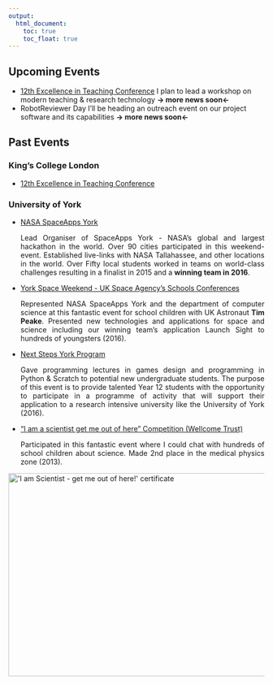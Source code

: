 ```yaml
---
output:
  html_document: 
    toc: true
    toc_float: true
---
```


<link rel="stylesheet" href="styles.css" type="text/css">

## Upcoming Events

- [12th Excellence in Teaching Conference](https://www.kcl.ac.uk/academy/educators-network/Excellence-in-Teaching-Conference.aspx) I plan to lead a workshop on modern teaching & research technology <b>-> more news soon<-</b><br>
- RobotReviewer Day I'll be heading an outreach event on our project software and its capabilities <b>-> more news soon<-</b><br>

## Past Events

### King's College London

- [12th Excellence in Teaching Conference](https://www.kcl.ac.uk/academy/educators-network/Excellence-in-Teaching-Conference.aspx)

### University of York

- [NASA SpaceApps York](http://www.spaceappschallenge.org/)<br>
<p align="justify">Lead Organiser of SpaceApps York - NASA’s global and largest hackathon in the world. Over 90 cities participated in this weekend-event. Established live-links with NASA Tallahassee, and other locations in the world. Over Fifty local students worked in teams on world-class challenges resulting in a finalist in 2015 and a <b>winning team in 2016</b>.</p>

- [York Space Weekend - UK Space Agency's Schools Conferences](https://principia.org.uk/schools-conferences/york/)<br>
<p align="justify">Represented NASA SpaceApps York and the department of computer science at this fantastic event for school children with UK Astronaut <b>Tim Peake</b>. Presented new technologies and applications for space and science including our winning team's application Launch Sight to hundreds of youngsters (2016).</p>

- [Next Steps York Program](https://sites.google.com/a/york.ac.uk/r-users-york/news/rseminarseriesr-markdown?pli=1)<br>
<p align="justify">Gave programming lectures in games design and programming in Python & Scratch to potential new undergraduate students. The purpose of this event is to provide talented Year 12 students with the opportunity to participate in a programme of activity that will support their application to a research intensive university like the University of York (2016).</p>

- ["I am a scientist get me out of here" Competition (Wellcome Trust)](https://medphysm13.imascientist.org.uk/profile/franksoboczenski/)<br>
<p align="justify">Participated in this fantastic event where I could chat with hundreds of school children about science. Made 2nd place in the medical physics zone (2013).</p>

<img src="scientistgetmeout.jpg" alt="'I am Scientist - get me out of here!' certificate" style="width:600px;height:400px;">

